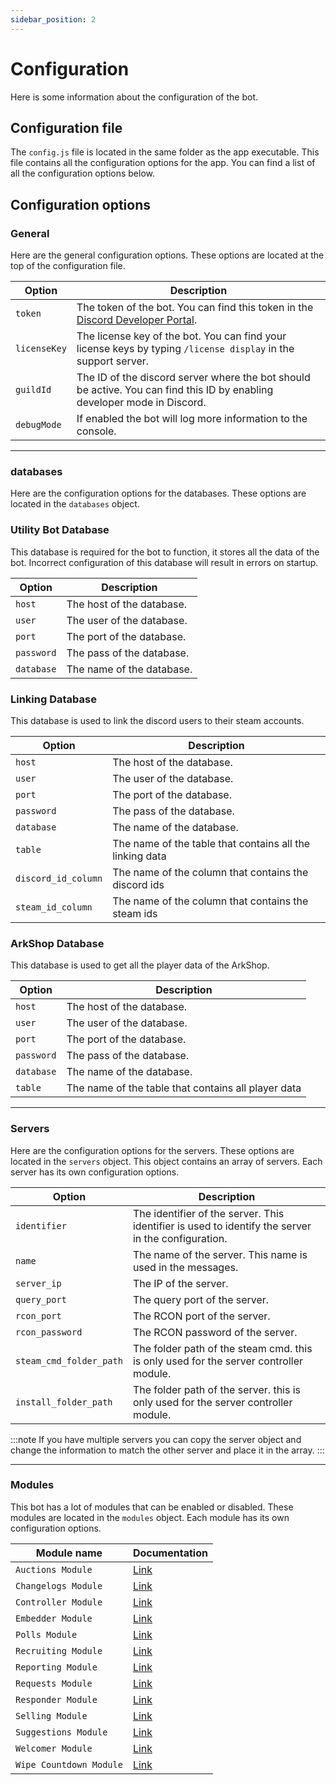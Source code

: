 ```yaml
---
sidebar_position: 2
---
```



# Configuration

Here is some information about the configuration of the bot.

## Configuration file

The `config.js` file is located in the same folder as the app executable. This file contains all the configuration options for the app. You can find a list of all the configuration options below.

## Configuration options

### General

Here are the general configuration options. These options are located at the top of the configuration file.

| Option       | Description                                                                                                                   |
| ------------ | ----------------------------------------------------------------------------------------------------------------------------- |
| `token`      | The token of the bot. You can find this token in the [Discord Developer Portal](https://discord.com/developers/applications). |
| `licenseKey` | The license key of the bot. You can find your license keys by typing `/license display` in the support server.                |
| `guildId`    | The ID of the discord server where the bot should be active. You can find this ID by enabling developer mode in Discord.      |
| `debugMode`  | If enabled the bot will log more information to the console.                                                                  |

---

### databases

Here are the configuration options for the databases. These options are located in the `databases` object.

<Tabs>
<TabItem value="arkutilitybot" label="Utility Bot">

<h3>Utility Bot Database</h3>

This database is required for the bot to function, it stores all the data of the bot. Incorrect configuration of this database will result in errors on startup.

| Option     | Description               |
| ---------- | ------------------------- |
| `host`     | The host of the database. |
| `user`     | The user of the database. |
| `port`     | The port of the database. |
| `password` | The pass of the database. |
| `database` | The name of the database. |

</TabItem>
<TabItem value="linking" label="Linking">

<h3>Linking Database</h3>

This database is used to link the discord users to their steam accounts.

| Option              | Description                                              |
| ------------------- | -------------------------------------------------------- |
| `host`              | The host of the database.                                |
| `user`              | The user of the database.                                |
| `port`              | The port of the database.                                |
| `password`          | The pass of the database.                                |
| `database`          | The name of the database.                                |
| `table`             | The name of the table that contains all the linking data |
| `discord_id_column` | The name of the column that contains the discord ids     |
| `steam_id_column`   | The name of the column that contains the steam ids       |

</TabItem>
<TabItem value="arkshop" label="ArkShop">

<h3>ArkShop Database</h3>

This database is used to get all the player data of the ArkShop.

| Option     | Description                                         |
| ---------- | --------------------------------------------------- |
| `host`     | The host of the database.                           |
| `user`     | The user of the database.                           |
| `port`     | The port of the database.                           |
| `password` | The pass of the database.                           |
| `database` | The name of the database.                           |
| `table`    | The name of the table that contains all player data |

</TabItem>
</Tabs>

---

### Servers

Here are the configuration options for the servers. These options are located in the `servers` object. This object contains an array of servers. Each server has its own configuration options.

| Option                  | Description                                                                                        |
| ----------------------- | -------------------------------------------------------------------------------------------------- |
| `identifier`            | The identifier of the server. This identifier is used to identify the server in the configuration. |
| `name`                  | The name of the server. This name is used in the messages.                                         |
| `server_ip`             | The IP of the server.                                                                              |
| `query_port`            | The query port of the server.                                                                      |
| `rcon_port`             | The RCON port of the server.                                                                       |
| `rcon_password`         | The RCON password of the server.                                                                   |
| `steam_cmd_folder_path` | The folder path of the steam cmd. this is only used for the server controller module.              |
| `install_folder_path`   | The folder path of the server. this is only used for the server controller module.                 |

:::note
If you have multiple servers you can copy the server object and change the information to match the other server and place it in the array.
:::

---

### Modules

This bot has a lot of modules that can be enabled or disabled. These modules are located in the `modules` object. Each module has its own configuration options.

| Module name             | Documentation                                   |
| ----------------------- | :---------------------------------------------- |
| `Auctions Module`       | [Link](/docs/arkutilitybot/modules/auctions)    |
| `Changelogs Module`     | [Link](/docs/arkutilitybot/modules/changelog)   |
| `Controller Module`     | [Link](/docs/arkutilitybot/modules/controller)  |
| `Embedder Module`       | [Link](/docs/arkutilitybot/modules/embedder)    |
| `Polls Module`          | [Link](/docs/arkutilitybot/modules/polls)       |
| `Recruiting Module`     | [Link](/docs/arkutilitybot/modules/recruiting)  |
| `Reporting Module`      | [Link](/docs/arkutilitybot/modules/reporting)   |
| `Requests Module`       | [Link](/docs/arkutilitybot/modules/request)     |
| `Responder Module`      | [Link](/docs/arkutilitybot/modules/responder)   |
| `Selling Module`        | [Link](/docs/arkutilitybot/modules/selling)     |
| `Suggestions Module`    | [Link](/docs/arkutilitybot/modules/suggestions) |
| `Welcomer Module`       | [Link](/docs/arkutilitybot/modules/welcomer)    |
| `Wipe Countdown Module` | [Link](/docs/arkutilitybot/modules/wipe)        |
